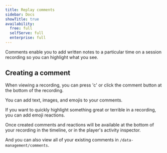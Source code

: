 ```yaml
---
title: Replay comments
sidebar: Docs
showTitle: true
availability:
  free: full
  selfServe: full
  enterprise: full
---
```






Comments enable you to add written notes to a particular time on a session recording so you can highlight what you see.

## Creating a comment

When viewing a recording, you can press 'c' or click the comment button at the bottom of the recording.

<ProductScreenshot
    imageLight={whereToClickLight}
    imageDark={whereToClickDark}
    alt="Where to click to start commenting"
    classes="rounded"
/>

You can add text, images, and emojis to your comments.

<ProductScreenshot
    imageLight={addCommentLight}
    imageDark={addCommentDark}
    alt="The text area that lets you add a comment"
    classes="rounded"
/>

If you want to quickly highlight something great or terrible in a recording, you can add emoji reactions.

<ProductScreenshot
    imageLight={quickReactionsLight}
    imageDark={quickReactionsDark}
    alt="How to add a quick emoji reaction"
    classes="rounded"
/>

Once created comments and reactions will be available at the bottom of your recording in the timeline, or in the player's activity inspector.

<ProductScreenshot
    imageLight={showingInTimelineLight}
    imageDark={showingInTimelineDark}
    alt="Comments and emojis showing in the recording timeline"
    classes="rounded"
/>

And you can also view all of your existing comments in `/data-management/comments`.



